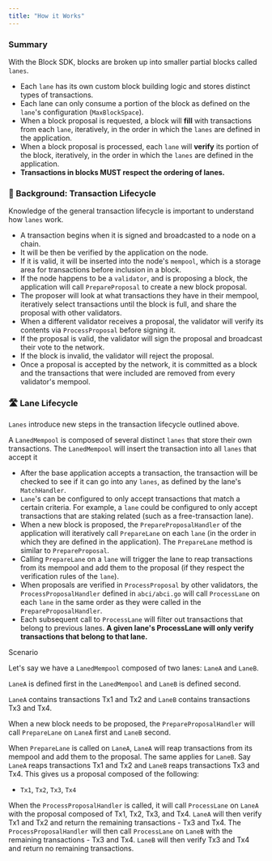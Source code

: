 ```yaml
---
title: "How it Works"
---
```

### Summary[​](#summary "Direct link to heading")

With the Block SDK, blocks are broken up into smaller partial blocks called `lanes`.

*   Each `lane` has its own custom block building logic and stores distinct types of transactions.
*   Each lane can only consume a portion of the block as defined on the `lane`'s configuration (`MaxBlockSpace`).
*   When a block proposal is requested, a block will **fill** with transactions from each `lane`, iteratively, in the order in which the `lanes` are defined in the application.
*   When a block proposal is processed, each `lane` will **verify** its portion of the block, iteratively, in the order in which the `lanes` are defined in the application.
*   **Transactions in blocks MUST respect the ordering of lanes.**

### 🔁 Background: Transaction Lifecycle[​](#-background-transaction-lifecycle "Direct link to heading")

Knowledge of the general transaction lifecycle is important to understand how `lanes` work.

*   A transaction begins when it is signed and broadcasted to a node on a chain.
*   It will be then be verified by the application on the node.
*   If it is valid, it will be inserted into the node's `mempool`, which is a storage area for transactions before inclusion in a block.
*   If the node happens to be a `validator`, and is proposing a block, the application will call `PrepareProposal` to create a new block proposal.
*   The proposer will look at what transactions they have in their mempool, iteratively select transactions until the block is full, and share the proposal with other validators.
*   When a different validator receives a proposal, the validator will verify its contents via `ProcessProposal` before signing it.
*   If the proposal is valid, the validator will sign the proposal and broadcast their vote to the network.
*   If the block is invalid, the validator will reject the proposal.
*   Once a proposal is accepted by the network, it is committed as a block and the transactions that were included are removed from every validator's mempool.

### 🛣️ Lane Lifecycle[​](#️-lane-lifecycle "Direct link to heading")

`Lanes` introduce new steps in the transaction lifecycle outlined above.

A `LanedMempool` is composed of several distinct `lanes` that store their own transactions. The `LanedMempool` will insert the transaction into all `lanes` that accept it

*   After the base application accepts a transaction, the transaction will be checked to see if it can go into any `lanes`, as defined by the lane's `MatchHandler`.
*   `Lane`'s can be configured to only accept transactions that match a certain criteria. For example, a `lane` could be configured to only accept transactions that are staking related (such as a free-transaction lane).
*   When a new block is proposed, the `PrepareProposalHandler` of the application will iteratively call `PrepareLane` on each `lane` (in the order in which they are defined in the application). The `PrepareLane` method is similar to `PrepareProposal`.
*   Calling `PrepareLane` on a `lane` will trigger the lane to reap transactions from its mempool and add them to the proposal (if they respect the verification rules of the `lane`).
*   When proposals are verified in `ProcessProposal` by other validators, the `ProcessProposalHandler` defined in `abci/abci.go` will call `ProcessLane` on each `lane` in the same order as they were called in the `PrepareProposalHandler`.
*   Each subsequent call to `ProcessLane` will filter out transactions that belong to previous lanes. **A given lane's ProcessLane will only verify transactions that belong to that lane.**

<Note>
Scenario

Let's say we have a `LanedMempool` composed of two lanes: `LaneA` and `LaneB`.

`LaneA` is defined first in the `LanedMempool` and `LaneB` is defined second.

`LaneA` contains transactions Tx1 and Tx2 and `LaneB` contains transactions Tx3 and Tx4.
</Note>

When a new block needs to be proposed, the `PrepareProposalHandler` will call `PrepareLane` on `LaneA` first and `LaneB` second.

When `PrepareLane` is called on `LaneA`, `LaneA` will reap transactions from its mempool and add them to the proposal. The same applies for `LaneB`. Say `LaneA` reaps transactions Tx1 and Tx2 and `LaneB` reaps transactions Tx3 and Tx4. This gives us a proposal composed of the following:

*   `Tx1`, `Tx2`, `Tx3`, `Tx4`

When the `ProcessProposalHandler` is called, it will call `ProcessLane` on `LaneA` with the proposal composed of Tx1, Tx2, Tx3, and Tx4. `LaneA` will then verify Tx1 and Tx2 and return the remaining transactions - Tx3 and Tx4. The `ProcessProposalHandler` will then call `ProcessLane` on `LaneB` with the remaining transactions - Tx3 and Tx4. `LaneB` will then verify Tx3 and Tx4 and return no remaining transactions.